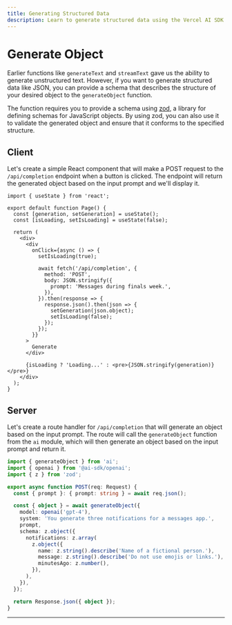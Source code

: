 ```yaml
---
title: Generating Structured Data
description: Learn to generate structured data using the Vercel AI SDK in your Next.js Pages Router application
---
```


# Generate Object

Earlier functions like `generateText` and `streamText` gave us the ability to generate unstructured text. However, if you want to generate structured data like JSON, you can provide a schema that describes the structure of your desired object to the `generateObject` function.

The function requires you to provide a schema using [zod](https://zod.dev), a library for defining schemas for JavaScript objects. By using zod, you can also use it to validate the generated object and ensure that it conforms to the specified structure.

<Browser>
  <ObjectGeneration
    object={{
      notifications: [
        {
          name: 'Jamie Roberts',
          message: "Hey! How's the study grind going? Need a coffee boost?",
          minutesAgo: 15,
        },
        {
          name: 'Prof. Morgan',
          message:
            'Reminder: Your term paper is due promptly at 8 AM tomorrow. Please ensure it meets the submission guidelines outlined.',
          minutesAgo: 46,
        },
        {
          name: 'Alex Chen',
          message:
            "Dude, urgent! Borrow your notes for tomorrow's exam? I swear mine got eaten by my dog!",
          minutesAgo: 30,
        },
      ],
    }}
  />
</Browser>

## Client

Let's create a simple React component that will make a POST request to the `/api/completion` endpoint when a button is clicked. The endpoint will return the generated object based on the input prompt and we'll display it.

```tsx filename='pages/index.tsx'
import { useState } from 'react';

export default function Page() {
  const [generation, setGeneration] = useState();
  const [isLoading, setIsLoading] = useState(false);

  return (
    <div>
      <div
        onClick={async () => {
          setIsLoading(true);

          await fetch('/api/completion', {
            method: 'POST',
            body: JSON.stringify({
              prompt: 'Messages during finals week.',
            }),
          }).then(response => {
            response.json().then(json => {
              setGeneration(json.object);
              setIsLoading(false);
            });
          });
        }}
      >
        Generate
      </div>

      {isLoading ? 'Loading...' : <pre>{JSON.stringify(generation)}</pre>}
    </div>
  );
}
```

## Server

Let's create a route handler for `/api/completion` that will generate an object based on the input prompt. The route will call the `generateObject` function from the `ai` module, which will then generate an object based on the input prompt and return it.

```typescript filename='app/api/completion/route.ts'
import { generateObject } from 'ai';
import { openai } from '@ai-sdk/openai';
import { z } from 'zod';

export async function POST(req: Request) {
  const { prompt }: { prompt: string } = await req.json();

  const { object } = await generateObject({
    model: openai('gpt-4'),
    system: 'You generate three notifications for a messages app.',
    prompt,
    schema: z.object({
      notifications: z.array(
        z.object({
          name: z.string().describe('Name of a fictional person.'),
          message: z.string().describe('Do not use emojis or links.'),
          minutesAgo: z.number(),
        }),
      ),
    }),
  });

  return Response.json({ object });
}
```

---

<GithubLink link="https://github.com/vercel/ai/blob/main/examples/next-openai-pages/pages/basics/generate-object/index.tsx" />
